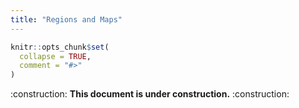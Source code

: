 ```yaml
---
title: "Regions and Maps"
---
```


```r
knitr::opts_chunk$set(
  collapse = TRUE,
  comment = "#>"
)
```

:construction: **This document is under construction.** :construction:
